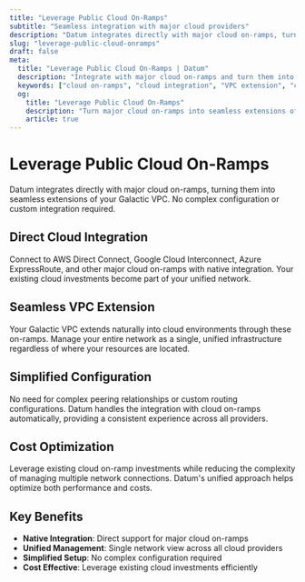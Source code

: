 ```yaml
---
title: "Leverage Public Cloud On-Ramps"
subtitle: "Seamless integration with major cloud providers"
description: "Datum integrates directly with major cloud on-ramps, turning them into seamless extensions of your Galactic VPC."
slug: "leverage-public-cloud-onramps"
draft: false
meta:
  title: "Leverage Public Cloud On-Ramps | Datum"
  description: "Integrate with major cloud on-ramps and turn them into seamless extensions of your Galactic VPC."
  keywords: ["cloud on-ramps", "cloud integration", "VPC extension", "cloud connectivity"]
  og:
    title: "Leverage Public Cloud On-Ramps"
    description: "Turn major cloud on-ramps into seamless extensions of your Galactic VPC with Datum."
    article: true
---
```


# Leverage Public Cloud On-Ramps

Datum integrates directly with major cloud on-ramps, turning them into seamless extensions of your Galactic VPC. No complex configuration or custom integration required.

## Direct Cloud Integration

Connect to AWS Direct Connect, Google Cloud Interconnect, Azure ExpressRoute, and other major cloud on-ramps with native integration. Your existing cloud investments become part of your unified network.

## Seamless VPC Extension

Your Galactic VPC extends naturally into cloud environments through these on-ramps. Manage your entire network as a single, unified infrastructure regardless of where your resources are located.

## Simplified Configuration

No need for complex peering relationships or custom routing configurations. Datum handles the integration with cloud on-ramps automatically, providing a consistent experience across all providers.

## Cost Optimization

Leverage existing cloud on-ramp investments while reducing the complexity of managing multiple network connections. Datum's unified approach helps optimize both performance and costs.

## Key Benefits

- **Native Integration**: Direct support for major cloud on-ramps
- **Unified Management**: Single network view across all cloud providers
- **Simplified Setup**: No complex configuration required
- **Cost Effective**: Leverage existing cloud investments efficiently
